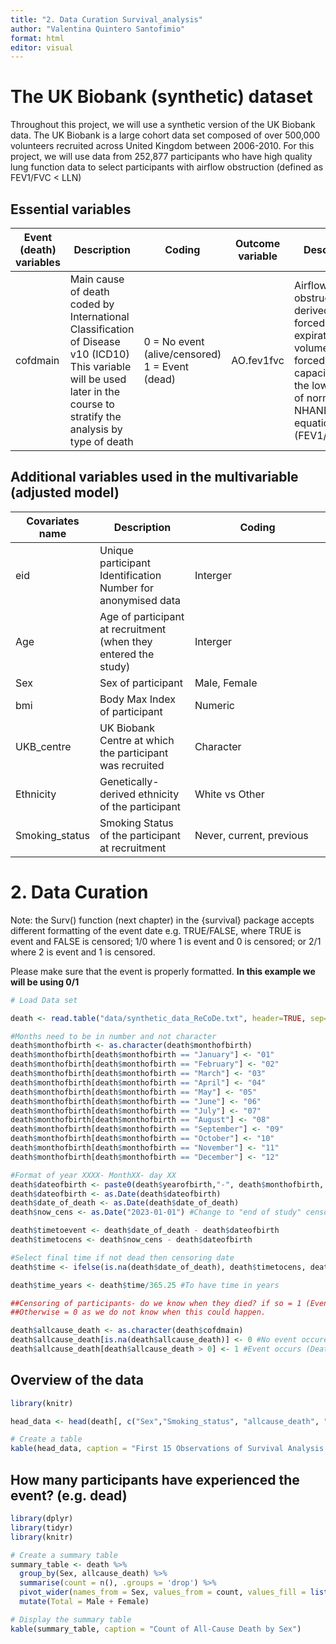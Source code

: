 ```yaml
---
title: "2. Data Curation Survival_analysis"
author: "Valentina Quintero Santofimio"
format: html
editor: visual
---
```

# The UK Biobank (synthetic) dataset

Throughout this project, we will use a synthetic version of the UK Biobank data. The UK Biobank is a large cohort data set composed of over 500,000 volunteers recruited across United Kingdom between 2006-2010. For this project, we will use data from 252,877 participants who have high quality lung function data to select participants with airflow obstruction (defined as FEV1/FVC < LLN)

## Essential variables 

| **Event (death) variables** 	| **Description** 	| **Coding** 	| **Outcome variable** 	| **Description** 	| **Coding** 	|
|---	|---	|---	|---	|---	|---	|
| cofdmain 	| Main cause of death coded by International Classification of Disease v10 (ICD10) This variable will be used later in the course to stratify the analysis by type of death 	| 0 = No event (alive/censored) 1 = Event (dead) 	| AO.fev1fvc 	| Airflow obstruction derived as:  forced expiratory volume at 1 s/ forced vital capacity below the lower limit of normal  (from NHANES equations)  (FEV1/FVCLLN) 	| 0 = No airflow obstruction 1 = Airflow obstruction 	|

## Additional variables used in the multivariable (adjusted model)

| Covariates name | Description | Coding |
|-----------------|------------------------------------------------------------|---------------------------------------------------------------------------------------------------|
| eid             | Unique participant Identification Number for anonymised data   | Interger |
| Age             | Age of participant at recruitment (when they entered the study) | Interger                                                                                             |
| Sex             | Sex of participant                                | Male, Female                                                                                                             |
| bmi             | Body Max Index of participant  |  Numeric                                                                                                                              |
| UKB_centre      | UK Biobank Centre at which the participant was recruited    | Character                                                                                                  |
| Ethnicity       | Genetically-derived ethnicity of the participant    |  White vs Other                                                                                                          |
| Smoking_status  | Smoking Status of the participant at recruitment     | Never, current, previous |                                                                                                



# 2. Data Curation
Note: the Surv() function (next chapter) in the {survival} package accepts different formatting of the event date e.g. TRUE/FALSE, where TRUE is event and FALSE is censored; 1/0 where 1 is event and 0 is censored; or 2/1 where 2 is event and 1 is censored. 

Please make sure that the event is properly formatted. **In this example we will be using 0/1**
```r
# Load Data set 

death <- read.table("data/synthetic_data_ReCoDe.txt", header=TRUE, sep="\t")

#Months need to be in number and not character
death$monthofbirth <- as.character(death$monthofbirth)
death$monthofbirth[death$monthofbirth == "January"] <- "01"
death$monthofbirth[death$monthofbirth == "February"] <- "02"
death$monthofbirth[death$monthofbirth == "March"] <- "03"
death$monthofbirth[death$monthofbirth == "April"] <- "04"
death$monthofbirth[death$monthofbirth == "May"] <- "05"
death$monthofbirth[death$monthofbirth == "June"] <- "06"
death$monthofbirth[death$monthofbirth == "July"] <- "07"
death$monthofbirth[death$monthofbirth == "August"] <- "08"
death$monthofbirth[death$monthofbirth == "September"] <- "09"
death$monthofbirth[death$monthofbirth == "October"] <- "10"
death$monthofbirth[death$monthofbirth == "November"] <- "11"
death$monthofbirth[death$monthofbirth == "December"] <- "12"

#Format of year XXXX- MonthXX- day XX 
death$dateofbirth <- paste0(death$yearofbirth,"-", death$monthofbirth, "-01")
death$dateofbirth <- as.Date(death$dateofbirth)
death$date_of_death <- as.Date(death$date_of_death)
death$now_cens <- as.Date("2023-01-01") #Change to "end of study" censoring date

death$timetoevent <- death$date_of_death - death$dateofbirth 
death$timetocens <- death$now_cens - death$dateofbirth 

#Select final time if not dead then censoring date
death$time <- ifelse(is.na(death$date_of_death), death$timetocens, death$timetoevent)

death$time_years <- death$time/365.25 #To have time in years

##Censoring of participants- do we know when they died? if so = 1 (Event occurs)
##Otherwise = 0 as we do not know when this could happen. 

death$allcause_death <- as.character(death$cofdmain)
death$allcause_death[is.na(death$allcause_death)] <- 0 #No event occured (ALIVE)
death$allcause_death[death$allcause_death > 0] <- 1 #Event occurs (Death)
```


## Overview of the data 
```r
library(knitr)

head_data <- head(death[, c("Sex","Smoking_status", "allcause_death", "time_years")], 15)

# Create a table
kable(head_data, caption = "First 15 Observations of Survival Analysis Data")

```

## How many participants have experienced the event? (e.g. dead)

```r

library(dplyr)
library(tidyr)
library(knitr)

# Create a summary table
summary_table <- death %>%
  group_by(Sex, allcause_death) %>%
  summarise(count = n(), .groups = 'drop') %>%
  pivot_wider(names_from = Sex, values_from = count, values_fill = list(count = 0)) %>%
  mutate(Total = Male + Female)

# Display the summary table
kable(summary_table, caption = "Count of All-Cause Death by Sex")

```

